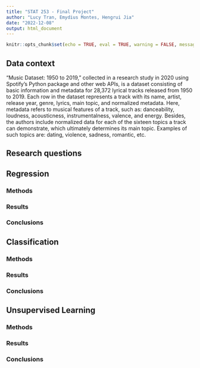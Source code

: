 ```yaml
---
title: "STAT 253 - Final Project"
author: "Lucy Tran, Emydius Montes, Hengrui Jia"
date: "2022-12-08"
output: html_document
---
```


```r
knitr::opts_chunk$set(echo = TRUE, eval = TRUE, warning = FALSE, message = FALSE, tidy = TRUE)
```

## Data context {-}

“Music Dataset: 1950 to 2019,” collected in a research study in 2020 using Spotify’s Python package and other web APIs, is a dataset consisting of basic information and metadata for 28,372 lyrical tracks released from 1950 to 2019. Each row in the dataset represents a track with its name, artist, release year, genre, lyrics, main topic, and normalized metadata. Here, metadata refers to musical features of a track, such as: danceability, loudness, acousticness, instrumentalness, valence, and energy. Besides, the authors include normalized data for each of the sixteen topics a track can demonstrate, which ultimately determines its main topic. Examples of such topics are: dating, violence, sadness, romantic, etc.

## Research questions {-}

## Regression {-}

### Methods {-}

### Results {-}

### Conclusions {-}

## Classification {-}

### Methods {-}

### Results {-}

### Conclusions {-}

## Unsupervised Learning {-}

### Methods {-}

### Results {-}

### Conclusions {-}


